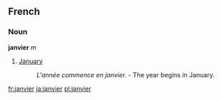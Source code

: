 ==French==
===Noun===
'''janvier''' ''m''

# [[January]]
#: ''L'année commence en janvier.'' - The year begins in January.
[[fr:janvier]] [[ja:janvier]] [[pl:janvier]]
